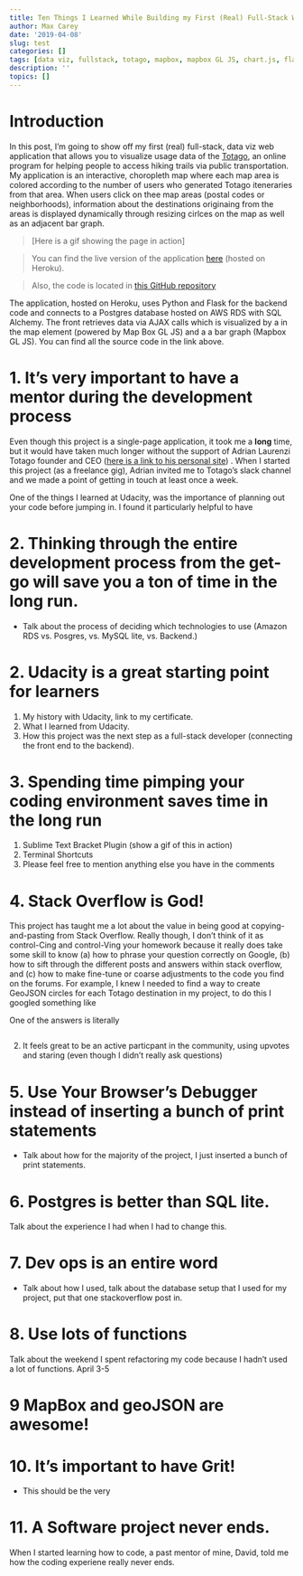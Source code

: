 ```yaml
---
title: Ten Things I Learned While Building my First (Real) Full-Stack Web App
author: Max Carey
date: '2019-04-08'
slug: test
categories: []
tags: [data viz, fullstack, totago, mapbox, mapbox GL JS, chart.js, flask, sqlalchemy, python, udacity]
description: ''
topics: []
---
```


# Introduction

In this post, I'm going to show off my first (real) full-stack, data viz web application that allows you to visualize usage data of the <a href="https://www.totago.com" target=blank>Totago</a>, an online program for helping people to access hiking trails via public transportation. My application is an interactive, choropleth map where each map area is colored according to the number of users who generated Totago iteneraries from that area. When users click on thee map areas (postal codes or neighborhoods), information about the destinations originaing from the areas is displayed dynamically through resizing cirlces on the map as well as an adjacent bar graph.

> [Here is a gif showing the page in action]

> You can find the live version of the application <a href="https://intense-plateau-81342.herokuapp.com/map/" target=blank>here</a> (hosted on Heroku).

> Also, the code is located in <a href="https://github.com/turnofftheapp/mapProj" target=blank>this GitHub repository</a>

The application, hosted on Heroku, uses Python and Flask for the backend code and connects to a Postgres database hosted on AWS RDS with SQL Alchemy. The front retrieves data via AJAX calls which is visualized by a in the map element (powered by Map Box GL JS) and a a bar graph (Mapbox GL JS). You can find all the source code in the link above. 

# 1. It's very important to have a mentor during the development process
Even though this project is a single-page application, it took me a **long** time, but it would have taken much longer without the support of Adrian Laurenzi Totago founder and CEO (<a href="http://adrianlaurenzi.com/my-cv/" target=blank>here is a link to his personal site</a>) . When I started this project (as a freelance gig), Adrian invited me to Totago's slack channel and we made a point of getting in touch at least once a week.

One of the things I learned at Udacity, was the importance of planning out your code before jumping in. I found it particularly helpful to have

# 2. Thinking through the entire development process from the get-go will save you a ton of time in the long run.
- Talk about the process of deciding which technologies to use (Amazon RDS vs. Posgres, vs. MySQL lite, vs. Backend.)

# 2. Udacity is a great starting point for learners
1. My history with Udacity, link to my certificate.
2. What I learned from Udacity.
3. How this project was the next step as a full-stack developer (connecting the front end to the backend).

# 3. Spending time pimping your coding environment saves time in the long run

1. Sublime Text Bracket Plugin (show a gif of this in action)
2. Terminal Shortcuts
3. Please feel free to mention anything else you have in the comments

# 4. Stack Overflow is God!
This project has taught me a lot about the value in being good at copying-and-pasting from Stack Overflow. Really though, I don't think of it as control-Cing and control-Ving your homework because it really does take some skill to know (a) how to phrase your question correctly on Google, (b) how to sift through the different posts and answers within stack overflow, and (c) how to make fine-tune or coarse adjustments to the code you find on the forums. For example, I knew I needed to find a way to create GeoJSON circles for each Totago destination in my project, to do this I googled something like

>

One of the answers is literally

```javascript
```



2. It feels great to be an active particpant in the community, using upvotes and staring (even though I didn't really ask questions)

# 5. Use Your Browser's Debugger instead of inserting a bunch of print statements
- Talk about how for the majority of the project, I just inserted a bunch of print statements.


# 6. Postgres is better than SQL lite.
Talk about the experience I had when I had to change this.


# 7. Dev ops is an entire word
- Talk about how I used, talk about the database setup that I used for my project, put that one stackoverflow post in.

# 8. Use lots of functions
Talk about the weekend I spent refactoring my code because I hadn't used a lot of functions. April 3-5

# 9 MapBox and geoJSON are awesome!

# 10. It's important to have Grit!
- This should be the very 

# 11. A Software project never ends.
When I started learning how to code, a past mentor of mine, David, told me how the coding experiene really never ends.
